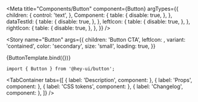 


<!-- Meta -->

<Meta
  title="Components/Button"
  component={Button}
  argTypes={{
    children: {
      control: 'text',
    },
    Component: {
      table: {
        disable: true,
      },
    },
    dataTestId: {
      table: {
        disable: true,
      },
    },
    leftIcon: {
      table: {
        disable: true,
      },
    },
    rightIcon: {
      table: {
        disable: true,
      },
    },
  }}
/>


<!-- Canvas -->

<Story
  name="Button"
  args={{
    children: 'Button CTA',
    leftIcon: <MailSvg />,
    variant: 'contained',
    color: 'secondary',
    size: 'small',
    loading: true,
  }}
>
  {ButtonTemplate.bind({})}
</Story>

<!-- Docs -->

<ComponentHeader
  name="Button"
  version={version}
  stage={1}
  design="https://www.figma.com/"
/>

```tsx
import { Button } from '@hey-ui/button';
```

<!-- Description -->

<TabContainer
  tabs={[
    { label: 'Description', component: <Description /> },
    { label: 'Props', component: <Props of={Button} /> },
    { label: 'CSS tokens', component: <CssVars css={styles} /> },
    { label: 'Changelog', component: <Changelog /> },
  ]}
/>
